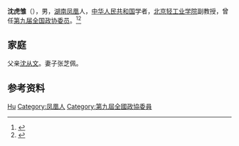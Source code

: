 '''沈虎雏'''（{{bd|1937年|5月|2021年|1月1日|catIdx=Shen}}），男，[[湖南|湖南]][[凤凰县|凤凰]]人，[[中华人民共和国|中华人民共和国]]学者，[[北京轻工业学院|北京轻工业学院]]副教授，曾任[[第九届全国政协委员|第九届全国政协委员]]。<ref>{{Cite book|title=中华人民共和国职官志|author=何虎生, 李耀东, 向常福主编|publisher=中国社会出版社|year=2003|isbn=9787800883934|location=北京|pages=}}</ref><ref>{{Cite web|title=沈从文次子沈虎雏逝世，多年来致力于《沈从文全集》编辑工作|url=https://www.thepaper.cn/newsDetail_forward_10639741|accessdate=2021-01-26|work=澎湃新闻|archive-date=2021-01-14|archive-url=https://web.archive.org/web/20210114025657/https://www.thepaper.cn/newsDetail_forward_10639741|dead-url=no}}</ref>

== 家庭 ==
父亲[[沈从文|沈从文]]。妻子张芝佩。

== 参考资料 ==
{{reflist}} 

{{Authority control}}
{{DEFAULTSORT:Shen沈}}
[[Category:沈姓|Hu]]
[[Category:凤凰人|Category:凤凰人]]
[[Category:第九屆全國政協委員|Category:第九屆全國政協委員]]

{{中国人物小作品}}